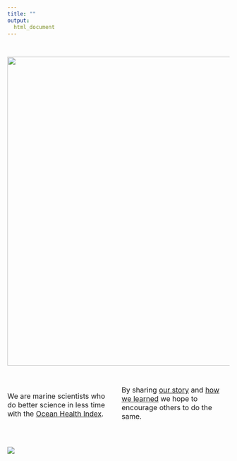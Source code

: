 ```yaml
---
title: ""
output:
  html_document
---
```


<!---From http://stackoverflow.com/questions/31753897/2-column-section-in-r-markdown:
Put in your css file or directly in rmarkdown--->
<style>
  .col2 {
    columns: 2 200px;         /* number of columns and width in pixels*/
    -webkit-columns: 2 200px; /* chrome, safari */
    -moz-columns: 2 200px;    /* firefox */
  }
</style>

<br>


<center>
<img src="figures/nature-screenshot.png" width="700px">
</center>

<br>


<div class="col2">

<font size="3" strong>
We are marine scientists who do better science in less time with the [Ocean Health Index](http://ohi-science.org).  


By sharing [our story](/our_story) and [how we learned](/resources_and_community) we hope to encourage others to do the same.
</font>
</div>



<br>
<br>
[![](https://docs.google.com/drawings/d/1633uvIYgsBhiKBddQAaTlvYDJgOK1uiDB6wkooNyhFc/pub?w=150)](http://ohi-science.org)


